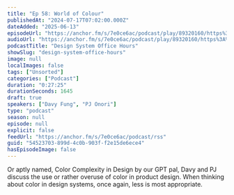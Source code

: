 ```yaml
---
title: "Ep 58: World of Colour"
publishedAt: "2024-07-17T07:02:00.000Z"
dateAdded: "2025-06-13"
episodeUrl: "https://anchor.fm/s/7e0ce6ac/podcast/play/89320160/https%3A%2F%2Fd3ctxlq1ktw2nl.cloudfront.net%2Fstaging%2F2024-6-17%2F1413babe-acfb-c313-b564-5da415bcf58a.mp3"
audioUrl: "https://anchor.fm/s/7e0ce6ac/podcast/play/89320160/https%3A%2F%2Fd3ctxlq1ktw2nl.cloudfront.net%2Fstaging%2F2024-6-17%2F1413babe-acfb-c313-b564-5da415bcf58a.mp3"
podcastTitle: "Design System Office Hours"
showSlug: "design-system-office-hours"
image: null
localImages: false
tags: ["Unsorted"]
categories: ["Podcast"]
duration: "0:27:25"
durationSeconds: 1645
draft: true
speakers: ["Davy Fung", "PJ Onori"]
type: "podcast"
season: null
episode: null
explicit: false
feedUrl: "https://anchor.fm/s/7e0ce6ac/podcast/rss"
guid: "54523703-899d-4c0b-903f-f2e15de6ece4"
hasEpisodeImage: false
---
```

Or aptly named, Color Complexity in Design by our GPT pal, Davy and PJ discuss the use or rather overuse of color in product design. When thinking about color in design systems, once again, less is most appropriate.
